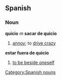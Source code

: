 == Spanish == 
=== Noun === 
'''quicio''' ''m'' 
'''sacar de quicio'''
# [[annoy]]; to [[drive crazy]]
'''estar fuera de quicio'''
# [[to be beside oneself]]
[[Category:Spanish nouns]]